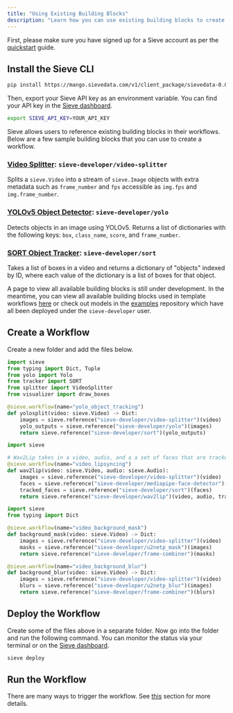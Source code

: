 ```yaml
---
title: "Using Existing Building Blocks"
description: "Learn how you can use existing building blocks to create a workflow."
---
```


First, please make sure you have signed up for a Sieve account as per the [quickstart](/guide/quickstart/intro) guide.

## Install the Sieve CLI

```bash
pip install https://mango.sievedata.com/v1/client_package/sievedata-0.0.1.1.2-py3-none-any.whl
```

Then, export your Sieve API key as an environment variable. You can find your API key in the [Sieve dashboard](https://www.sievedata.com/dashboard/settings).

```bash
export SIEVE_API_KEY=YOUR_API_KEY
```

Sieve allows users to reference existing building blocks in their workflows. Below are a few sample building blocks that you can use to create a workflow.

### [Video Splitter](https://www.sievedata.com/dashboard/models/sieve-developer/video-splitter): `sieve-developer/video-splitter`
Splits a `sieve.Video` into a stream of `sieve.Image` objects with extra metadata such as `frame_number` and `fps` accessible as `img.fps` and `img.frame_number`.

### [YOLOv5 Object Detector](https://www.sievedata.com/dashboard/models/sieve-developer/yolo): `sieve-developer/yolo`
Detects objects in an image using YOLOv5. Returns a list of dictionaries with the following keys: `box`, `class_name`, `score`, and `frame_number`.

### [SORT Object Tracker](https://www.sievedata.com/dashboard/models/sieve-developer/sort): `sieve-developer/sort`
Takes a list of boxes in a video and returns a dictionary of "objects" indexed by ID, where each value of the dictionary is a list of boxes for that object.

A page to view all available building blocks is still under development. In the meantime, you can view all available building blocks used in template workflows [here](https://www.sievedata.com/dashboard/templates) or check out models in the [examples](https://github.com/sieve-community/examples) repository which have all been deployed under the `sieve-developer` user.

## Create a Workflow

Create a new folder and add the files below.
<CodeGroup>


```python Object Tracking
import sieve
from typing import Dict, Tuple
from yolo import Yolo
from tracker import SORT
from splitter import VideoSplitter
from visualizer import draw_boxes

@sieve.workflow(name="yolo_object_tracking")
def yolosplit(video: sieve.Video) -> Dict:
    images = sieve.reference("sieve-developer/video-splitter")(video)
    yolo_outputs = sieve.reference("sieve-developer/yolo")(images)
    return sieve.reference("sieve-developer/sort")(yolo_outputs)
```

```python Video Lip Syncing
import sieve

# Wav2Lip takes in a video, audio, and a a set of faces that are tracked over time.
@sieve.workflow(name="video_lipsyncing")
def wav2lip(video: sieve.Video, audio: sieve.Audio):
    images = sieve.reference("sieve-developer/video-splitter")(video)
    faces = sieve.reference("sieve-developer/mediapipe-face-detector")(images)
    tracked_faces = sieve.reference("sieve-developer/sort")(faces)
    return sieve.reference("sieve-developer/wav2lip")(video, audio, tracked_faces)
```

```python Background Removal
import sieve
from typing import Dict

@sieve.workflow(name="video_background_mask")
def background_mask(video: sieve.Video) -> Dict:
    images = sieve.reference("sieve-developer/video-splitter")(video)
    masks = sieve.reference("sieve-developer/u2netp_mask")(images)
    return sieve.reference("sieve-developer/frame-combiner")(masks)

@sieve.workflow(name="video_background_blur")
def background_blur(video: sieve.Video) -> Dict:
    images = sieve.reference("sieve-developer/video-splitter")(video)
    blurs = sieve.reference("sieve-developer/u2netp_blur")(images)
    return sieve.reference("sieve-developer/frame-combiner")(blurs)
```
</CodeGroup>

## Deploy the Workflow

Create some of the files above in a separate folder. Now go into the folder and run the following command. You can monitor the status via your terminal or on the [Sieve dashboard](https://www.sievedata.com/dashboard).

```bash
sieve deploy
```

## Run the Workflow

There are many ways to trigger the workflow. See [this](/guide/custom-workflows#run-the-workflow) section for more details.